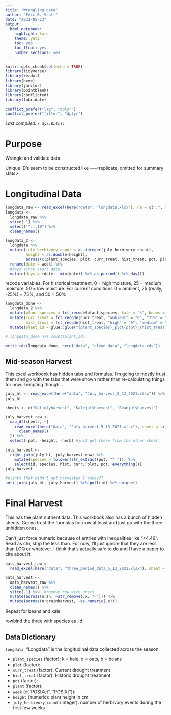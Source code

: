 ```yaml
---
title: "Wrangling data"
author: "Eric R. Scott"
date: "2021-05-23"
output: 
  html_notebook: 
    highlight: kate
    theme: yeti
    toc: yes
    toc_float: yes
    number_sections: yes
---
```


```r
knitr::opts_chunk$set(echo = TRUE)
library(tidyverse)
library(readxl)
library(here)
library(janitor)
library(pointblank)
library(conflicted)
library(lubridate)

conflict_prefer("lag", "dplyr")
conflict_prefer("filter", "dplyr")
```

*Last compiled: `r Sys.Date()`*

# Purpose

Wrangle and validate data

Unique ID's seem to be constructed like <plot>-<historic treatment>-<species><pot>-\<replicate, omitted for summary stats\>

# Longitudinal Data

```r
longdata_raw <- read_excel(here("data", "longdata.xlsx"), na = c(".", "*"))
longdata <- 
  longdata_raw %>%
  slice(-1) %>% 
  select(-"...10") %>% 
  clean_names()
```

```r
longdata_2 <-
  longdata %>%
  mutate(july_herbivory_count = as.integer(july_herbivory_count),
         height = as.double(height),
         across(c(plant_species, plot, curr_treat, hist_treat, pot, plant), as.factor)) %>% 
  rename(date = week) %>% 
  #days since start date
  mutate(days = (date - min(date)) %>% as.period() %>% day())
```

recode variables.  For historical treatment, 0 = high moisture, 25 = medium moisture, 50 = low moisture.  For current conditions 0 = ambient, 25 (really, -25%) = 75%, and 50 = 50%
```r
longdata_done <-
  longdata_2 %>% 
  mutate(plant_species = fct_recode(plant_species, kale = "k", beans = "b", oats = "o")) %>% 
  mutate(curr_treat = fct_recode(curr_treat, "ambient" = "0", "75%" = "25", "50%" = "50"),
         hist_treat = fct_recode(hist_treat, "high" = "0", "medium" = "25", "low" = "50")) %>% 
  mutate(plant_id = glue::glue("{plant_species}_plot{plot}_{hist_treat}_pot{pot}_{plant}"))

# longdata_done %>% count(plant_id)
```



```r
write_rds(longdata_done, here("data", "clean_data", "longdata.rds"))
```


## Mid-season Harvest

This excel workbook has hidden tabs and formulas.
I'm going to mostly trust them and go with the tabs that were shown rather than re-calculating things for now.
Tempting though...

```r
july_ht <- read_excel(here("data", "July_harvest_5_13_2021.xlsx")) %>% clean_names()
july_ht
```

```r
sheets <- c("Oatjulyharvest", "Kalejulyharvest", "Beanjulyharvest")

july_harvest_raw <- 
  map_df(sheets, ~{
    read_excel(here("data", "July_harvest_5_13_2021.xlsx"), sheet = .x) %>% 
      clean_names()
  }) %>%
  select(-pot, -height, -herb) #just get these from the other sheet.

july_harvest <-
  right_join(july_ht, july_harvest_raw) %>% 
    mutate(species = tolower(str_extract(pot, "^."))) %>% 
    select(id, species, hist, curr, plot, pot, everything())
july_harvest
```

```r
#plants that didn't get harvested I guess??
anti_join(july_ht, july_harvest) %>% pull(id) %>% unique()
```

# Final Harvest

This has the plant nutrient data.
This workbook also has a bunch of hidden sheets.
Gonna trust the formulas for now at least and just go with the three unhidden ones.

Can't just force numeric because of entries with inequalities like "\<4.49".
Read as chr, strip the less than.
For now, I'll just ignore that they are less than LOQ or whatever.
I think that's actually safe to do and I have a paper to cite about it.

```r
oats_harvest_raw <- 
  read_excel(here("data", "three_period_data_5_13_2021.xlsx"), sheet = "Oats(pot)")

oats_harvest <-
  oats_harvest_raw %>% 
  clean_names() %>% 
  slice(-1) %>%  #remove row with units
  mutate(across(n:zn, ~str_remove(.x, "<"))) %>% 
  mutate(across(n:grainharvest, ~as.numeric(.x)))
```

Repeat for beans and kale

rowbind the three with species as .id

## Data Dictionary

`longdata`: "Longdata" is the longitudinal data collected across the season.

-   `plant_species` (factor): k = kale, o = oats, b = beans
-   `plot` (factor):
-   `curr_treat` (factor): Current drought treatment
-   `hist_treat` (factor): Historic drought treatment
-   `pot` (factor):
-   `plant` (factor):
-   `week` (c("POSIXct", "POSIXt")):
-   `height` (numeric): plant height in cm
-   `july_herbivory_count` (integer): number of herbivory events during the first few weeks
